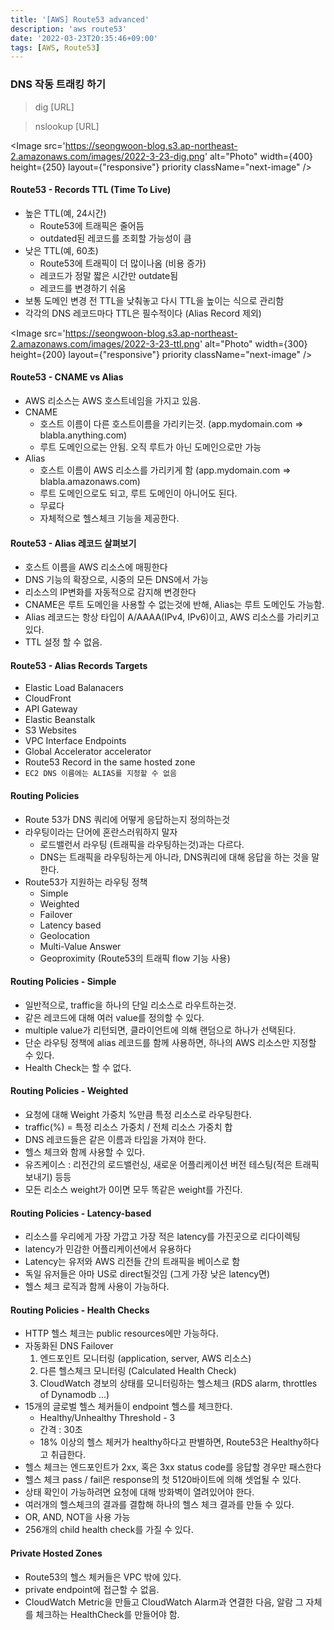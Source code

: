 ```yaml
---
title: '[AWS] Route53 advanced'
description: 'aws route53'
date: '2022-03-23T20:35:46+09:00'
tags: [AWS, Route53]
---
```


### DNS 작동 트래킹 하기

> dig [URL]

> nslookup [URL]

<Image
    src='https://seongwoon-blog.s3.ap-northeast-2.amazonaws.com/images/2022-3-23-dig.png'
    alt="Photo"
    width={400}
    height={250}
    layout={"responsive"}
    priority
    className="next-image"
/>

#### Route53 - Records TTL (Time To Live)
- 높은 TTL(예, 24시간)
    - Route53에 트래픽은 줄어듬
    - outdated된 레코드를 조회할 가능성이 큼
- 낮은 TTL(예, 60초)
    - Route53에 트래픽이 더 많이나옴 (비용 증가)
    - 레코드가 정말 짧은 시간만 outdate됨
    - 레코드를 변경하기 쉬움
- 보통 도메인 변경 전 TTL을 낮춰놓고 다시 TTL을 높이는 식으로 관리함
- 각각의 DNS 레코드마다 TTL은 필수적이다 (Alias Record 제외)

<Image
    src='https://seongwoon-blog.s3.ap-northeast-2.amazonaws.com/images/2022-3-23-ttl.png'
    alt="Photo"
    width={300}
    height={200}
    layout={"responsive"}
    priority
    className="next-image"
/>

#### Route53 - CNAME vs Alias
- AWS 리소스는 AWS 호스트네임을 가지고 있음.
- CNAME
    - 호스트 이름이 다른 호스트이름을 가리키는것. (app.mydomain.com => blabla.anything.com)
    - 루트 도메인으로는 안됨. 오직 루트가 아닌 도메인으로만 가능
- Alias
    - 호스트 이름이 AWS 리소스를 가리키게 함 (app.mydomain.com => blabla.amazonaws.com)
    - 루트 도메인으로도 되고, 루트 도메인이 아니어도 된다.
    - 무료다
    - 자체적으로 헬스체크 기능을 제공한다.

#### Route53 - Alias 레코드 살펴보기
- 호스트 이름을 AWS 리소스에 매핑한다
- DNS 기능의 확장으로, 시중의 모든 DNS에서 가능
- 리소스의 IP변화를 자동적으로 감지해 변경한다
- CNAME은 루트 도메인을 사용할 수 없는것에 반해, Alias는 루트 도메인도 가능함.
- Alias 레코드는 항상 타입이 A/AAAA(IPv4, IPv6)이고, AWS 리소스를 가리키고 있다.
- TTL 설정 할 수 없음.

#### Route53 - Alias Records Targets
- Elastic Load Balanacers
- CloudFront
- API Gateway
- Elastic Beanstalk
- S3 Websites
- VPC Interface Endpoints
- Global Accelerator accelerator
- Route53 Record in the same hosted zone
- `EC2 DNS 이름에는 ALIAS를 지정할 수 없음`

#### Routing Policies
- Route 53가 DNS 쿼리에 어떻게 응답하는지 정의하는것
- 라우팅이라는 단어에 혼란스러워하지 말자
    - 로드밸런서 라우팅 (트래픽을 라우팅하는것)과는 다르다.
    - DNS는 트래픽을 라우팅하는게 아니라, DNS쿼리에 대해 응답을 하는 것을 말한다.
- Route53가 지원하는 라우팅 정책
    - Simple
    - Weighted
    - Failover
    - Latency based
    - Geolocation
    - Multi-Value Answer
    - Geoproximity (Route53의 트래픽 flow 기능 사용)

#### Routing Policies - Simple
- 일반적으로, traffic을 하나의 단일 리소스로 라우트하는것.
- 같은 레코드에 대해 여러 value를 정의할 수 있다.
- multiple value가 리턴되면, 클라이언트에 의해 랜덤으로 하나가 선택된다.
- 단순 라우팅 정책에 alias 레코드를 함께 사용하면, 하나의 AWS 리소스만 지정할 수 있다.
- Health Check는 할 수 없다.

#### Routing Policies - Weighted
- 요청에 대해 Weight 가중치 %만큼 특정 리소스로 라우팅한다.
- traffic(%) = 특정 리소스 가중치 / 전체 리소스 가중치 합
- DNS 레코드들은 같은 이름과 타입을 가져야 한다.
- 헬스 체크와 함께 사용할 수 있다.
- 유즈케이스 : 리전간의 로드밸런싱, 새로운 어플리케이션 버전 테스팅(적은 트래픽 보내기) 등등
- 모든 리소스 weight가 0이면 모두 똑같은 weight를 가진다.

#### Routing Policies - Latency-based
- 리소스를 우리에게 가장 가깝고 가장 적은 latency를 가진곳으로 리다이렉팅
- latency가 민감한 어플리케이션에서 유용하다
- Latency는 유저와 AWS 리전들 간의 트래픽을 베이스로 함
- 독일 유저들은 아마 US로 direct될것임 (그게 가장 낮은 latency면)
- 헬스 체크 로직과 함께 사용이 가능하다.

#### Routing Policies - Health Checks
- HTTP 헬스 체크는 public resources에만 가능하다.
- 자동화된 DNS Failover
    1. 엔드포인트 모니터링 (application, server, AWS 리소스)
    2. 다른 헬스체크 모니터링 (Calculated Health Check)
    3. CloudWatch 경보의 상태를 모니터링하는 헬스체크 (RDS alarm, throttles of Dynamodb ...)
- 15개의 글로벌 헬스 체커들이 endpoint 헬스를 체크한다.
    - Healthy/Unhealthy Threshold - 3
    - 간격 : 30초
    - 18% 이상의 헬스 체커가 healthy하다고 판별하면, Route53은 Healthy하다고 취급한다.
- 헬스 체크는 엔드포인트가 2xx, 혹은 3xx status code를 응답할 경우만 패스한다
- 헬스 체크 pass / fail은 response의 첫 5120바이트에 의해 셋업될 수 있다.
- 상태 확인이 가능하려면 요청에 대해 방화벽이 열려있어야 한다.
- 여러개의 헬스체크의 결과를 결합해 하나의 헬스 체크 결과를 만들 수 있다.
- OR, AND, NOT을 사용 가능
- 256개의 child health check를 가질 수 있다.

#### Private Hosted Zones
- Route53의 헬스 체커들은 VPC 밖에 있다.
- private endpoint에 접근할 수 없음.
- CloudWatch Metric을 만들고 CloudWatch Alarm과 연결한 다음, 알람 그 자체를 체크하는 HealthCheck를 만들어야 함.